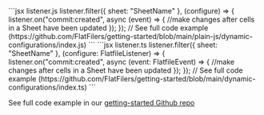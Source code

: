 <CodeGroup>
```jsx listener.js
listener.filter({ sheet: "SheetName" }, (configure) => {
  listener.on("commit:created", async (event) => {
    //make changes after cells in a Sheet have been updated
  });
});
// See full code example (https://github.com/FlatFilers/getting-started/blob/main/plain-js/dynamic-configurations/index.js)
```
```jsx listener.ts
listener.filter({ sheet: "SheetName" }, (configure: FlatfileListener) => {
  listener.on("commit:created", async (event: FlatfileEvent) => {
    //make changes after cells in a Sheet have been updated
  });
});
// See full code example (https://github.com/FlatFilers/getting-started/blob/main/dynamic-configurations/index.ts)
```
</CodeGroup>

See full code example in our [getting-started Github repo](https://github.com/FlatFilers/getting-started/blob/main)
